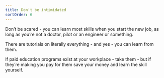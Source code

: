 ```yaml
---
title: Don't be intimidated
sortOrder: 6
---
```


Don’t be scared - you can learn most skills when you start the new job, as long as you’re
not a doctor, pilot or an engineer or something.

There are tutorials on literally everything - and yes - you can learn from them.

If paid education programs exist at your workplace - take them - but if they’re making you
pay for them save your money and learn the skill yourself.